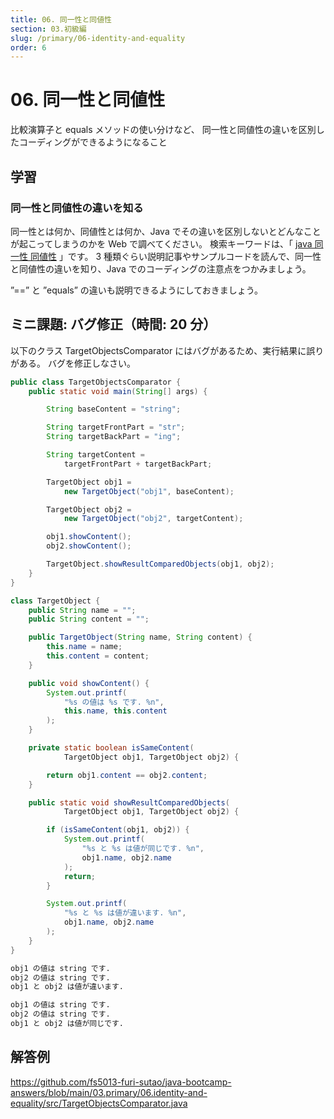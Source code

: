 ```yaml
---
title: 06. 同一性と同値性
section: 03.初級編
slug: /primary/06-identity-and-equality
order: 6
---
```


# 06. 同一性と同値性

<p class="goal">
  比較演算子と equals メソッドの使い分けなど、
  同一性と同値性の違いを区別したコーディングができるようになること
</p>

## 学習

### 同一性と同値性の違いを知る

同一性とは何か、同値性とは何か、Java でその違いを区別しないとどんなことが起こってしまうのかを Web で調べてください。
検索キーワードは、「 [java 同一性 同値性](https://www.google.com/search?q=java+同一性+同値性) 」です。
3 種類ぐらい説明記事やサンプルコードを読んで、同一性と同値性の違いを知り、Java でのコーディングの注意点をつかみましょう。

”==” と ”equals” の違いも説明できるようにしておきましょう。

## ミニ課題: バグ修正（時間: 20 分）

以下のクラス TargetObjectsComparator にはバグがあるため、実行結果に誤りがある。
バグを修正しなさい。

```java title=src/TargetObjectsComparator.java
public class TargetObjectsComparator {
    public static void main(String[] args) {

        String baseContent = "string";

        String targetFrontPart = "str";
        String targetBackPart = "ing";

        String targetContent =
            targetFrontPart + targetBackPart;

        TargetObject obj1 =
            new TargetObject("obj1", baseContent);

        TargetObject obj2 =
            new TargetObject("obj2", targetContent);

        obj1.showContent();
        obj2.showContent();

        TargetObject.showResultComparedObjects(obj1, obj2);
    }
}

class TargetObject {
    public String name = "";
    public String content = "";

    public TargetObject(String name, String content) {
        this.name = name;
        this.content = content;
    }

    public void showContent() {
        System.out.printf(
            "%s の値は %s です. %n",
            this.name, this.content
        );
    }

    private static boolean isSameContent(
            TargetObject obj1, TargetObject obj2) {

        return obj1.content == obj2.content;
    }

    public static void showResultComparedObjects(
            TargetObject obj1, TargetObject obj2) {

        if (isSameContent(obj1, obj2)) {
            System.out.printf(
                "%s と %s は値が同じです. %n",
                obj1.name, obj2.name
            );
            return;
        }

        System.out.printf(
            "%s と %s は値が違います. %n",
            obj1.name, obj2.name
        );
    }
}

```

```txt title=バグ修正前の実行結果
obj1 の値は string です.
obj2 の値は string です.
obj1 と obj2 は値が違います.
```

```txt title=正しい実行結果
obj1 の値は string です.
obj2 の値は string です.
obj1 と obj2 は値が同じです.
```

## 解答例

https://github.com/fs5013-furi-sutao/java-bootcamp-answers/blob/main/03.primary/06.identity-and-equality/src/TargetObjectsComparator.java
